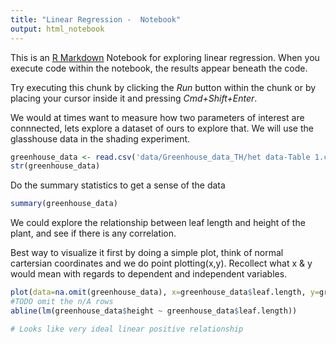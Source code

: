 ```yaml
---
title: "Linear Regression -  Notebook"
output: html_notebook
---
```


This is an [R Markdown](http://rmarkdown.rstudio.com) Notebook for exploring linear regression. When you execute code within the notebook, the results appear beneath the code. 

Try executing this chunk by clicking the *Run* button within the chunk or by placing your cursor inside it and pressing *Cmd+Shift+Enter*. 

We would at times want to measure how two parameters of interest are connnected, lets explore a dataset of ours to explore that. We will use the glasshouse data in the shading experiment.
```r
greenhouse_data <- read.csv('data/Greenhouse_data_TH/het data-Table 1.csv',header = TRUE,as.is = TRUE,na.strings = "n/a")
str(greenhouse_data)
```
Do the summary statistics to get a sense of the data
```r
summary(greenhouse_data)

```
We could explore the relationship between leaf length and height of the plant, and see if there is any correlation.

Best way to visualize it first by doing a simple plot, think of normal cartersian coordinates and we do point plotting(x,y). Recollect what x & y would mean with regards to dependent and independent variables.

```r
plot(data=na.omit(greenhouse_data), x=greenhouse_data$leaf.length, y=greenhouse_data$height)
#TODO omit the n/A rows
abline(lm(greenhouse_data$height ~ greenhouse_data$leaf.length))
```
```r
# Looks like very ideal linear positive relationship

```


